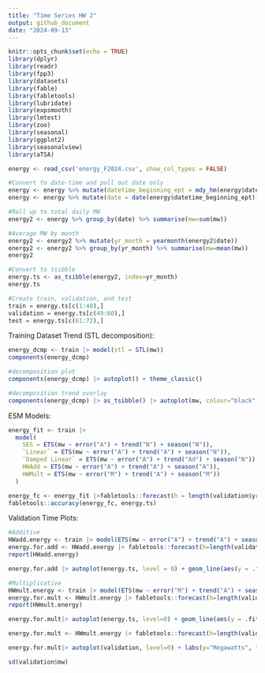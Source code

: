 ```yaml
---
title: "Time Series HW 2"
output: github_document
date: "2024-09-13"
---
```


```r
knitr::opts_chunk$set(echo = TRUE)
library(dplyr)
library(readr)
library(fpp3)
library(datasets)
library(fable)
library(fabletools)
library(lubridate)
library(expsmooth)
library(lmtest)
library(zoo)
library(seasonal)
library(ggplot2)
library(seasonalview)
library(aTSA)
```

```r
energy <- read_csv('energy_F2024.csv', show_col_types = FALSE)

#Convert to date-time and pull out date only
energy <- energy %>% mutate(datetime_beginning_ept = mdy_hm(energy$datetime_beginning_ept))
energy <- energy %>% mutate(date = date(energy$datetime_beginning_ept))

#Roll up to total daily MW
energy2 <- energy %>% group_by(date) %>% summarise(mw=sum(mw))

#Average MW by month
energy2 <- energy2 %>% mutate(yr_month = yearmonth(energy2$date))
energy2 <- energy2 %>% group_by(yr_month) %>% summarise(mw=mean(mw))
energy2

#Convert to tsibble
energy.ts <- as_tsibble(energy2, index=yr_month)
energy.ts

#Create train, validation, and test
train = energy.ts[c(1:48),]
validation = energy.ts[c(49:60),]
test = energy.ts[c(61:72),]
```

Training Dataset Trend (STL decomposition):
```r
energy_dcmp <- train |> model(stl = STL(mw))
components(energy_dcmp)

#decomposition plot
components(energy_dcmp) |> autoplot() + theme_classic()

#decomposition trend overlay
components(energy_dcmp) |> as_tsibble() |> autoplot(mw, colour="black") + geom_line(aes(y=trend), colour = "#D55E00", size=1) + labs( y = "Megawatts", x="Year Month", title = "Average Megawatts Per Month (Aug 2018 - Jul 2022)", subtitle="Overlaid with STL Decomposition Trend" ) + theme_minimal() + theme(legend.position="none", plot.title = element_text(hjust = 0.5, face = 'bold', size=15), plot.subtitle = element_text(hjust = 0.5, size=13), axis.title = element_text(size=13, face='bold'), axis.text = element_text(color='black', size=10), axis.title.x = element_text(margin = margin(t=10)), axis.title.y = element_text(margin = margin(r=10)))
```

ESM Models:
```r
energy_fit <- train |>
  model(
    SES = ETS(mw ~ error("A") + trend("N") + season("N")),
    `Linear` = ETS(mw ~ error("A") + trend("A") + season("N")),
    `Damped Linear` = ETS(mw ~ error("A") + trend("Ad") + season("N")),
    HWAdd = ETS(mw ~ error("A") + trend("A") + season("A")),
    HWMult = ETS(mw ~ error("M") + trend("A") + season("M"))
  )

energy_fc <- energy_fit |>fabletools::forecast(h = length(validation$yr_month))
fabletools::accuracy(energy_fc, energy.ts)
```


Validation Time Plots:
```r
#Additive
HWadd.energy <- train |> model(ETS(mw ~ error("A") + trend("A") + season("A")))
energy.for.add <- HWadd.energy |> fabletools::forecast(h=length(validation$yr_month))
report(HWadd.energy)

energy.for.add |> autoplot(energy.ts, level = 0) + geom_line(aes(y = .fitted), col="#D55E00", data = augment(HWadd.energy)) + labs(y="Megawatts", title="Avg Megawatts per month (add)") + guides(colour = "none") + theme(legend.position="none")

#Multiplicative
HWmult.energy <- train |> model(ETS(mw ~ error("M") + trend("A") + season("M")))
energy.for.mult <- HWmult.energy |> fabletools::forecast(h=length(validation$yr_month))
report(HWmult.energy)

energy.for.mult|> autoplot(energy.ts, level=0) + geom_line(aes(y = .fitted), col="#D55E00", data = augment(HWmult.energy)) + labs(y="Megawatts", title="Avg Megawatts per months (mult)") + guides(colour = "none") + theme(legend.position="none")
```


```r
energy.for.mult <- HWmult.energy |> fabletools::forecast(h=length(validation$yr_month))

energy.for.mult|> autoplot(validation, level=0) + labs(y="Megawatts", title="Actual vs Predicted Average Megawatts (Aug 2022 - Jul 2023)", x= "Year Month") + theme_minimal() + theme(legend.position = 'none', plot.title = element_text(hjust = 0.5, face = 'bold', size=15), axis.title = element_text(size=13, face='bold'), axis.text = element_text(color='black', size=10), axis.title.x = element_text(margin = margin(t=10)), axis.title.y = element_text(margin = margin(r=10))) 
```

```r
sd(validation$mw)
```


